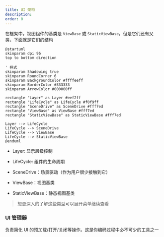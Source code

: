 ```yaml
---
title: UI 架构
description:
order: 0
---
```


在框架中，视图组件的基类是 `ViewBase` 或 `StaticViewBase`，但是它们还有父类，下面就是它们的结构

```plantuml
@startuml
skinparam dpi 96
top to bottom direction

' 样式
skinparam Shadowing true
skinparam RoundCorner 6
skinparam BackgroundColor #ffffeeff
skinparam BorderColor #333333
skinparam ArrowColor #000000ff

rectangle "Layer" as Layer #eef2ff
rectangle "LifeCycle" as LifeCycle #f0f9ff
rectangle "SceneDrive" as SceneDrive #fff7ed
rectangle "ViewBase" as ViewBase #fff7ed
rectangle "StaticViewBase" as StaticViewBase #fff7ed

Layer --> LifeCycle
LifeCycle --> SceneDrive
LifeCycle --> ViewBase
LifeCycle --> StaticViewBase
@enduml
```

-   Layer: 显示层级控制

-   LifeCycle: 组件的生命周期

-   SceneDrive：场景驱动（作为用户很少接触到它）

-   ViewBase：视图基类

-   StaticViewBase：静态视图基类

> 想更深入的了解这些类型可以展开菜单继续查看

### UI 管理器

负责简化 UI 的预加载/打开/关闭等操作。这是你编码过程中必不可少的工具之一
